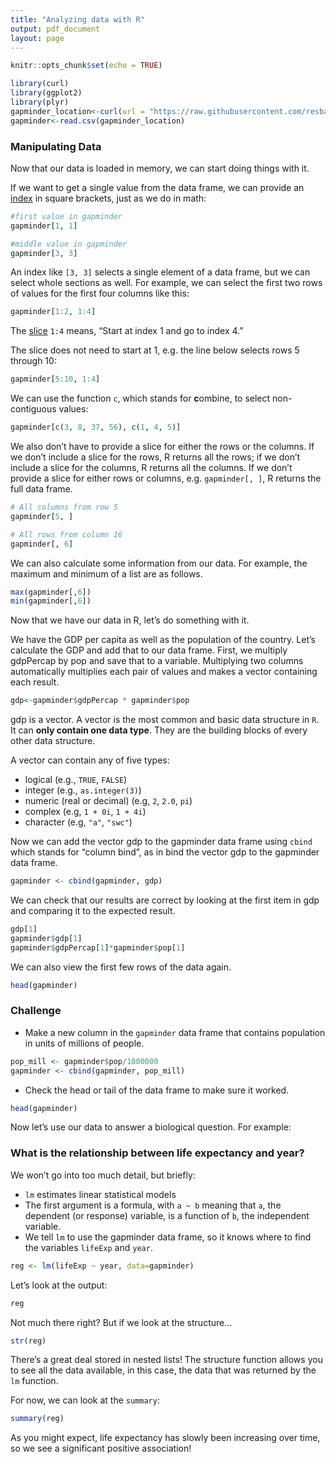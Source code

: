 ```yaml
---
title: "Analyzing data with R"
output: pdf_document
layout: page
---
```

```r
knitr::opts_chunk$set(echo = TRUE)
```

```r
library(curl)
library(ggplot2)
library(plyr)
gapminder_location<-curl(url = "https://raw.githubusercontent.com/resbaz/r-novice-gapminder-files/master/data/gapminder-FiveYearData.csv")
gapminder<-read.csv(gapminder_location)
```

### Manipulating Data

Now that our data is loaded in memory, we can start doing things with it.

If we want to get a single value from the data frame, we can provide an [index](reference.html#index) in square brackets, just as we do in math:


```r
#first value in gapminder
gapminder[1, 1]

#middle value in gapminder
gapminder[3, 3]
```


An index like `[3, 3]` selects a single element of a data frame, but we can select whole sections as well.
For example, we can select the first two rows of values for the first four columns like this:


```r
gapminder[1:2, 1:4]
```

The [slice](reference.html#slice) `1:4` means, "Start at index 1 and go to index 4."

The slice does not need to start at 1, e.g. the line below selects rows 5 through 10:


```r
gapminder[5:10, 1:4]
```


We can use the function `c`, which stands for **c**ombine, to select non-contiguous values:


```r
gapminder[c(3, 8, 37, 56), c(1, 4, 5)]
```


We also don't have to provide a slice for either the rows or the columns.
If we don't include a slice for the rows, R returns all the rows; if we don't include a slice for the columns, R returns all the columns.
If we don't provide a slice for either rows or columns, e.g. `gapminder[, ]`, R returns the full data frame.


```r
# All columns from row 5
gapminder[5, ]
```


```r
# All rows from column 16
gapminder[, 6]
```

We can also calculate some information from our data. For example, the maximum and minimum of a list are as follows.

```r
max(gapminder[,6])
min(gapminder[,6])
```


Now that we have our data in R, let's do something with it.

We have the GDP per capita as well as the population of the country. Let's calculate the GDP and add that to our data frame. First, we multiply gdpPercap by pop and save that to a variable. Multiplying two columns automatically multiplies each pair of values and makes a vector containing each result.


```r
gdp<-gapminder$gdpPercap * gapminder$pop
```

gdp is a vector. A vector is the most common and basic data structure in `R`. It can **only contain one data type**. They are the building blocks of
every other data structure.

A vector can contain any of five types:

* logical (e.g., `TRUE`, `FALSE`)
* integer (e.g., `as.integer(3)`)
* numeric (real or decimal) (e.g, `2`, `2.0`, `pi`)
* complex (e.g, `1 + 0i`, `1 + 4i`)
* character (e.g, `"a"`, `"swc"`)

Now we can add the vector gdp to the gapminder data frame using `cbind` which stands for "column bind", as in bind the vector gdp to the gapminder data frame.

```r
gapminder <- cbind(gapminder, gdp)
```

We can check that our results are correct by looking at the first item in gdp and comparing it to the expected result.

```r
gdp[1]
gapminder$gdp[1]
gapminder$gdpPercap[1]*gapminder$pop[1]
```

We can also view the first few rows of the data again.

```r
head(gapminder)
```


### Challenge

* Make a new column in the `gapminder` data frame that
contains population in units of millions of people.


```r
pop_mill <- gapminder$pop/1000000
gapminder <- cbind(gapminder, pop_mill)
```

* Check the head or tail of the data frame to make sure
it worked.

```r
head(gapminder)
```

Now let's use our data to answer a biological question. For example:


### What is the relationship between life expectancy and year?

We won't go into too much detail, but briefly: 

* `lm` estimates linear statistical models
* The first argument is a formula, with  `a ~ b` meaning that `a`,
     the dependent (or response) variable, is a
    function of `b`, the independent variable. 
* We tell `lm` to use the gapminder data frame, so it knows where to
 find the variables `lifeExp` and `year`. 

```r
reg <- lm(lifeExp ~ year, data=gapminder)
```

Let's look at the output:

```r
reg
```

Not much there right? But if we look at the structure...


```r
str(reg)
```

There's a great deal stored in nested lists! The structure function
allows you to see all the data available, in this case, the data that
was returned by the `lm` function.

For now, we can look at the `summary`:


```r
summary(reg)
```

As you might expect, life expectancy has slowly been increasing over
time, so we see a significant positive association!
